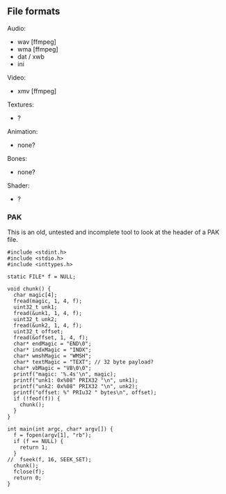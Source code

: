 == File formats ==

Audio:
* wav [ffmpeg]
* wma [ffmpeg]
* dat / xwb
* ini
Video:
* xmv [ffmpeg]
Textures:
* ?
Animation:
* none?
Bones:
* none?
Shader:
* ?

=== PAK ===

This is an old, untested and incomplete tool to look at the header of a PAK file.

<pre>#include <stdint.h>
#include <stdio.h>
#include <inttypes.h>

static FILE* f = NULL;

void chunk() {
  char magic[4];
  fread(magic, 1, 4, f);
  uint32_t unk1;
  fread(&unk1, 1, 4, f);
  uint32_t unk2;
  fread(&unk2, 1, 4, f);
  uint32_t offset;
  fread(&offset, 1, 4, f);
  char* endMagic = "END\0";
  char* indxMagic = "INDX";
  char* wmshMagic = "WMSH";
  char* textMagic = "TEXT"; // 32 byte payload?
  char* vbMagic = "VB\0\0";
  printf("magic: '%.4s'\n", magic);
  printf("unk1: 0x%08" PRIX32 "\n", unk1);
  printf("unk2: 0x%08" PRIX32 "\n", unk2);
  printf("offset: %" PRIu32 " bytes\n", offset);
  if (!feof(f)) {
    chunk();
  }
}

int main(int argc, char* argv[]) {
  f = fopen(argv[1], "rb");
  if (f == NULL) {
    return 1;
  }
//  fseek(f, 16, SEEK_SET);
  chunk();
  fclose(f);
  return 0;
}</pre>
